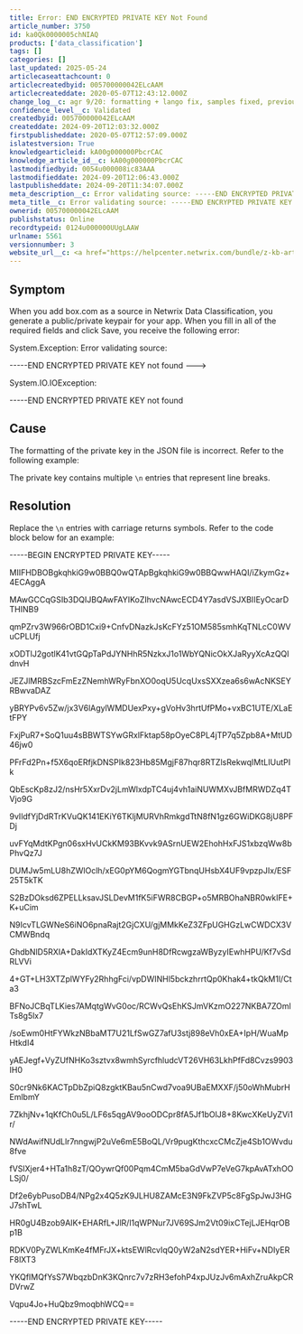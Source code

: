 ```yaml
---
title: Error: END ENCRYPTED PRIVATE KEY Not Found
article_number: 3750
id: ka0Qk0000005chNIAQ
products: ['data_classification']
tags: []
categories: []
last_updated: 2025-05-24
articlecaseattachcount: 0
articlecreatedbyid: 005700000042ELcAAM
articlecreateddate: 2020-05-07T12:43:12.000Z
change_log__c: agr 9/20: formatting + lango fix, samples fixed, previously verified by R&amp;D
confidence_level__c: Validated
createdbyid: 005700000042ELcAAM
createddate: 2024-09-20T12:03:32.000Z
firstpublisheddate: 2020-05-07T12:57:09.000Z
islatestversion: True
knowledgearticleid: kA00g000000PbcrCAC
knowledge_article_id__c: kA00g000000PbcrCAC
lastmodifiedbyid: 0054u000008ic83AAA
lastmodifieddate: 2024-09-20T12:06:43.000Z
lastpublisheddate: 2024-09-20T11:34:07.000Z
meta_description__c: Error validating source: -----END ENCRYPTED PRIVATE KEY not found | NDC for Box
meta_title__c: Error validating source: -----END ENCRYPTED PRIVATE KEY not found | NDC for Box
ownerid: 005700000042ELcAAM
publishstatus: Online
recordtypeid: 0124u000000UUgLAAW
urlname: 5561
versionnumber: 3
website_url__c: <a href="https://helpcenter.netwrix.com/bundle/z-kb-articles-salesforce/page/kA00g000000PbcrCAC.html" target="_blank">Open in a new window</a>
---
```


## Symptom

When you add box.com as a source in Netwrix Data Classification, you generate a public/private keypair for your app. When you fill in all of the required fields and click Save, you receive the following error:

System.Exception: Error validating source:

-----END ENCRYPTED PRIVATE KEY not found --->

System.IO.IOException:

-----END ENCRYPTED PRIVATE KEY not found

## Cause

The formatting of the private key in the JSON file is incorrect. Refer to the following example:

The private key contains multiple `` \n `` entries that represent line breaks.

## Resolution

Replace the `` \n `` entries with carriage returns symbols. Refer to the code block below for an example:

-----BEGIN ENCRYPTED PRIVATE KEY-----

MIIFHDBOBgkqhkiG9w0BBQ0wQTApBgkqhkiG9w0BBQwwHAQI/iZkymGz+4ECAggA

MAwGCCqGSIb3DQIJBQAwFAYIKoZIhvcNAwcECD4Y7asdVSJXBIIEyOcarDTHINB9

qmPZrv3W966rOBD1Cxi9+CnfvDNazkJsKcFYz51OM585smhKqTNLcC0WVuCPLUfj

xODTlJ2gotlK41vtGQpTaPdJYNHhR5NzkxJ1o1WbYQNicOkXJaRyyXcAzQQIdnvH

JEZJlMRBSzcFmEzZNemhWRyFbnXO0oqU5UcqUxsSXXzea6s6wAcNKSEYRBwvaDAZ

yBRYPv6v5Zw/jx3V6lAgylWMDUexPxy+gVoHv3hrtUfPMo+vxBC1UTE/XLaEtFPY

FxjPuR7+SoQ1uu4sBBWTSYwGRxlFktap58pOyeC8PL4jTP7q5Zpb8A+MtUD46jw0

PFrFd2Pn+f5X6qoERfjkDNSPIk823Hb85MgjF87hqr8RTZlsRekwqIMtLIUutPIk

QbEscKp8zJ2/nsHr5XxrDv2jLmWlxdpTC4uj4vh1aiNUWMXvJBfMRWDZq4TVjo9G

9vIldfYjDdRTrKVuQK141EKiY6TKljMURVhRmkgdTtN8fN1gz6GWiDKG8jU8PFDj

uvFYqMdtKPgn06sxHvUCkKM93BKvvk9ASrnUEW2EhohHxFJS1xbzqWw8bPhvQz7J

DUMJw5mLU8hZWlOclh/xEG0pYM6QogmYGTbnqUHsbX4UF9vpzpJIx/ESF25T5kTK

S2BzDOksd6ZPELLksavJSLDevM1fK5iFWR8CBGP+o5MRBOhaNBR0wkIFE+K+uCim

N9IcvTLGWNeS6iNO6pnaRajt2GjCXU/gjMMkKeZ3ZFpUGHGzLwCWDCX3VCMWBndq

GhdbNlD5RXIA+DakIdXTKyZ4Ecm9unH8DfRcwgzaWByzyIEwhHPU/Kf7vSdRLVVi

4+GT+LH3XTZplWYFy2RhhgFci/vpDWINHl5bckzhrrtQp0Khak4+tkQkM1l/Cta3

BFNoJCBqTLKies7AMqtgWvG0oc/RCWvQsEhKSJmVKzmO227NKBA7ZOmlTs8g5lx7

/soEwm0HtFYWkzNBbaMT7U21LfSwGZ7afU3stj898eVh0xEA+IpH/WuaMpHtkdI4

yAEJegf+VyZUfNHKo3sztvx8wmhSyrcfhludcVT26VH63LkhPfFd8Cvzs9903IH0

S0cr9Nk6KACTpDbZpiQ8zgktKBau5nCwd7voa9UBaEMXXF/j50oWhMubrHEmlbmY

7ZkhjNv+1qKfCh0u5L/LF6s5qgAV9ooODCpr8fA5Jf1bOlJ8+8KwcXKeUyZVi1r/

NWdAwifNUdLlr7nngwjP2uVe6mE5BoQL/Vr9pugKthcxcCMcZje4Sb1OWvdu8fve

fVSlXjer4+HTa1h8zT/QOywrQf00Pqm4CmM5baGdVwP7eVeG7kpAvATxhOOLSj0/

Df2e6ybPusoDB4/NPg2x4Q5zK9JLHU8ZAMcE3N9FkZVP5c8FgSpJwJ3HGJ7shTwL

HR0gU4Bzob9AIK+EHARfL+JlR/l1qWPNur7JV69SJm2Vt09ixCTejLJEHqrOBp1B

RDKV0PyZWLKmKe4fMFrJX+ktsEWlRcvIqQ0yW2aN2sdYER+HiFv+NDIyERF8lXT3

YKQfIMQfYsS7WbqzbDnK3KQnrc7v7zRH3efohP4xpJUzJv6mAxhZruAkpCRDVrwZ

Vqpu4Jo+HuQbz9moqbhWCQ==

-----END ENCRYPTED PRIVATE KEY-----